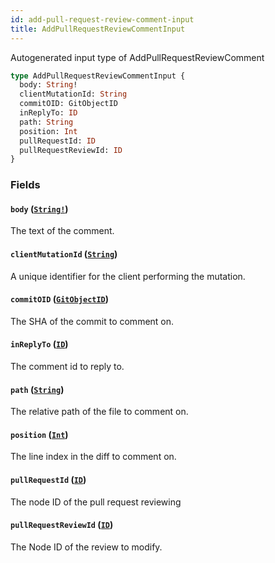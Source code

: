 ```yaml
---
id: add-pull-request-review-comment-input
title: AddPullRequestReviewCommentInput
---
```


Autogenerated input type of AddPullRequestReviewComment

```graphql
type AddPullRequestReviewCommentInput {
  body: String!
  clientMutationId: String
  commitOID: GitObjectID
  inReplyTo: ID
  path: String
  position: Int
  pullRequestId: ID
  pullRequestReviewId: ID
}
```

### Fields

#### `body` ([`String!`](/docs/api/scalars/string))

The text of the comment.

#### `clientMutationId` ([`String`](/docs/api/scalars/string))

A unique identifier for the client performing the mutation.

#### `commitOID` ([`GitObjectID`](/docs/api/scalars/git-object-id))

The SHA of the commit to comment on.

#### `inReplyTo` ([`ID`](/docs/api/scalars/id))

The comment id to reply to.

#### `path` ([`String`](/docs/api/scalars/string))

The relative path of the file to comment on.

#### `position` ([`Int`](/docs/api/scalars/int))

The line index in the diff to comment on.

#### `pullRequestId` ([`ID`](/docs/api/scalars/id))

The node ID of the pull request reviewing

#### `pullRequestReviewId` ([`ID`](/docs/api/scalars/id))

The Node ID of the review to modify.
